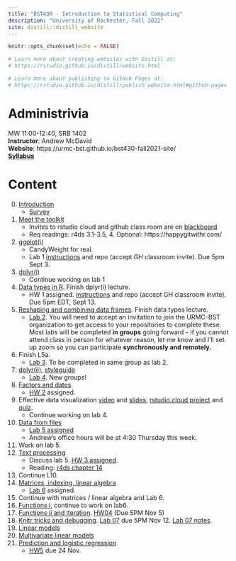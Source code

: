 ```yaml
---
title: "BST430 - Introduction to Statistical Computing"
description: "University of Rochester, Fall 2022"
site: distill::distill_website
---
```


```r
knitr::opts_chunk$set(echo = FALSE)

# Learn more about creating websites with Distill at:
# https://rstudio.github.io/distill/website.html

# Learn more about publishing to GitHub Pages at:
# https://rstudio.github.io/distill/publish_website.html#github-pages

```

# Administrivia

MW 11:00-12:40, SRB 1402
<br>
**Instructor**: Andrew McDavid
<br>
**Website**: https://urmc-bst.github.io/bst430-fall2021-site/
<br>
[**Syllabus**](static/Syllabus_DRAFT.pdf)

# Content

0. [Introduction](lecture/l00-intro.html)
    * [Survey](https://forms.gle/yJ8NVHbsJmanSywz9)
1. [Meet the toolkit](lecture/l01-meet-toolkit.html)
    * Invites to rstudio cloud and github class room are on [blackboard](https://learn.rochester.edu)
    * Req readings: r4ds 3.1-3.5, 4. Optional: https://happygitwithr.com/
<!-- * Resources: [rstudio](https://www.rstudio.com/products/rstudio/download/#download) https://cran.r-project.org/ -->
2. [ggplot(i)](lecture/l02-ggplot2-i.html)
    * CandyWeight for real.
    * Lab 1 [instructions](hw_lab_instruction/lab01-hello-r.html) and repo (accept GH classroom invite). Due 5pm Sept 3.
3.  [dplyr(i)](lecture/l03-transform-dplyr-i.html)
    * Continue working on lab 1
4.  [Data types in R](lecture/l04-data-types.html). Finish dplyr(i) lecture.
    * HW 1 assigned.  [instructions](hw_lab_instruction/hw-01-airbnb/hw-01-airbnb.html) and repo (accept GH classroom invite).  Due 5pm EDT, Sept 13.
5.  [Reshaping and combining data frames](lecture/l05a-reshape-merge.html). Finish data types lecture.
    *  [Lab 2](hw_lab_instruction/lab02-merge-conflict/lab02-merge-conflict.html). You will need to accept an invitation to join the URMC-BST organization to get access to your repositories to complete these.  Most labs will be completed **in groups** going forward -- if you cannot attend class in person for whatever reason, let me know and I'll set up zoom so you can participate **synchronously and remotely.**
6.  Finish L5a.
    *  [Lab 3](hw_lab_instruction/lab03-laquinta-uno/lab03-laquinta-uno.html).  To be completed in same group as lab 2.
7.  [dplyr(ii)](lecture/l05b-advanced-dplyr.html), [styleguide](lecture/l06-style.html)
    *  [Lab 4](hw_lab_instruction/lab04-laquinta-dos/lab04-laquinta-dos.html).  New groups!
8.  [Factors and dates](lecture/l07-factors-dates.html)
    *  [HW 2](hw_lab_instruction/hw02-accidents/hw02-accidents.html) assigned.
9.  Effective data visualization [video](https://youtu.be/ZrifrBvFWgg) and [slides](https://rstudio-education.github.io/datascience-box/course-materials/slides/u2-d14-effective-dataviz/u2-d14-effective-dataviz.html#1),  [rstudio.cloud project](https://rstudio.cloud/spaces/162296/project/2929636) and [quiz](https://docs.google.com/forms/d/e/1FAIpQLSdHAZGSFmErFF0FnZNRgbrxOPfcjFAQsjNA2Xlj-SdsOnWyqw/viewform?usp=sf_link).
    * Continue working on lab 4.
10. [Data from files](lecture/l09-data-from-files.html)
    *  [Lab 5 assigned](hw_lab_instruction/lab05-sadplots/lab05-sadplots.html)
    *  Andrew's office hours will be at 4:30 Thursday this week.
11. Work on lab 5.
12. [Text processing](lecture/l10-text.html)
    *  Discuss lab 5.  [HW 3 assigned](hw_lab_instruction/hw03-fatal-geography/hw03-fatal-geography.html).
    *  Reading: [r4ds chapter 14](https://r4ds.had.co.nz/strings.html)
13. Continue L10.
14. [Matrices, indexing, linear algebra](lecture/l11-linear-algebra-indexing.html)
    * [Lab 6](hw_lab_instruction/lab06-covid-times/lab06-covid-times.html) assigned.
15.  Continue with matrices / linear algebra and Lab 6.
16.  [Functions i](lecture/l12-functions.html), continue to work on lab6.
17.  [Functions ii and iteration](lecture/l13-functions-ii.html).  [HW04](hw_lab_instruction/hw04-wrangle-r/hw04-wrangle-r.html) (Due 5PM Nov 5)
18.  [Knitr tricks and debugging](lecture/l14-debugging.html).  [Lab 07](hw_lab_instruction/lab07-generative-art/lab07-generative-art.html) due 5PM Nov 12.  [Lab 07 notes](lecture/lab07-art-notes.html).
19.  [Linear models](lecture/l15-linear-models.html)
20.  [Multivariate linear models](lecture/l16-multivariate-lm.html)
21.  [Prediction and logistic regression](lecture/l17-prediction-logistic.html)
     * [HW5](hw_lab_instruction/hw05-modeling-gss/hw-05-modeling-gss.html) due 24 Nov.
<!--22.  Resampling and hypothesis testing-->
